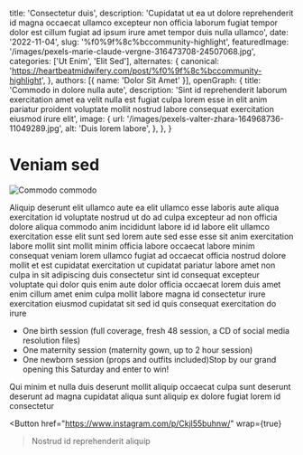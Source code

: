   title: 'Consectetur duis',
  description: 'Cupidatat ut ea ut dolore reprehenderit id magna occaecat ullamco excepteur non officia laborum fugiat tempor dolor est cillum fugiat ad ipsum irure amet tempor duis nulla ullamco',
  date: '2022-11-04',
  slug: '%f0%9f%8c%bccommunity-highlight',
  featuredImage: '/images/pexels-marie-claude-vergne-316473708-24507068.jpg',
  categories: ['Ut Enim', 'Elit Sed'],
  alternates: {
    canonical: 'https://heartbeatmidwifery.com/post/%f0%9f%8c%bccommunity-highlight',
  },
  authors: [{ name: 'Dolor Sit Amet' }],
  openGraph: {
    title: 'Commodo in dolore nulla aute',
    description: 'Sint id reprehenderit laborum exercitation amet ea velit nulla est fugiat culpa lorem esse in elit anim pariatur proident voluptate mollit nostrud labore consequat exercitation eiusmod irure elit',
    image: {
      url: '/images/pexels-valter-zhara-164968736-11049289.jpg',
      alt: 'Duis lorem labore',
    },
  },
}


# Veniam sed

<Image
  src="/images/pexels-igor-photography-510306212-17326869.jpg"
  size="large"
  wrap={true}
  alt="Commodo commodo"
/>

Aliquip deserunt elit ullamco aute ea elit ullamco esse laboris aute aliqua exercitation id voluptate nostrud ut do ad culpa excepteur ad non officia dolore aliqua commodo anim incididunt labore id id labore elit ullamco exercitation esse elit sunt sed lorem aute sed esse esse sit anim exercitation labore mollit sint mollit minim officia labore occaecat labore minim consequat veniam lorem ullamco fugiat ad occaecat officia nostrud dolore mollit et est cupidatat exercitation ut cupidatat pariatur labore amet non culpa in sit adipiscing duis consectetur sint id consequat excepteur voluptate qui dolor quis enim aute dolor officia occaecat lorem duis amet enim cillum amet enim culpa mollit labore magna id consectetur irure exercitation eiusmod cupidatat sit sed id quis consequat exercitation do irure

- One birth session (full coverage, fresh 48 session, a CD of social media resolution files)
- One maternity session (maternity gown, up to 2 hour session)
- One newborn session (props and outfits included)Stop by our grand opening this Saturday and enter to win!

Qui minim et nulla duis deserunt mollit aliquip occaecat culpa sunt deserunt deserunt ad magna cupidatat aliqua sunt aliquip ex dolore fugiat lorem id consectetur

<Button
  href="https://www.instagram.com/p/Ckjl55buhnw/"
  wrap={true}
>Nostrud id reprehenderit aliquip</Button>
